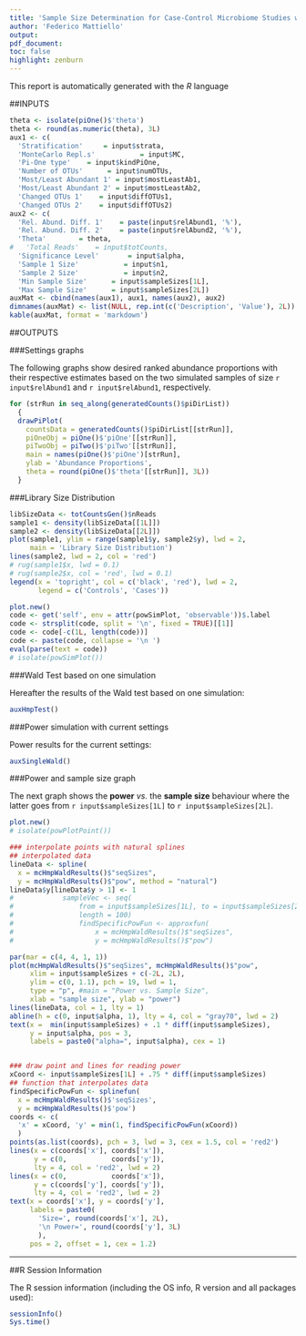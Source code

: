 ```yaml
---
title: 'Sample Size Determination for Case-Control Microbiome Studies with Shiny'
author: 'Federico Mattiello'
output:
pdf_document:
toc: false
highlight: zenburn
---
```




This report is automatically generated with the _R_ language 


##INPUTS

```r
theta <- isolate(piOne()$'theta')
theta <- round(as.numeric(theta), 3L)
aux1 <- c(
  'Stratification'     = input$strata, 
  'MonteCarlo Repl.s'           = input$MC, 
  'Pi-One type'    = input$kindPiOne, 
  'Number of OTUs'      = input$numOTUs, 
  'Most/Least Abundant 1' = input$mostLeastAb1, 
  'Most/Least Abundant 2' = input$mostLeastAb2, 
  'Changed OTUs 1'    = input$diffOTUs1, 
  'Changed OTUs 2'    = input$diffOTUs2)
aux2 <- c(
  'Rel. Abund. Diff. 1'    = paste(input$relAbund1, '%'), 
  'Rel. Abund. Diff. 2'    = paste(input$relAbund2, '%'), 
  'Theta'        = theta, 
#   'Total Reads'    = input$totCounts, 
  'Significance Level'       = input$alpha,
  'Sample 1 Size'           = input$n1, 
  'Sample 2 Size'           = input$n2, 
  'Min Sample Size'      = input$sampleSizes[1L], 
  'Max Sample Size'      = input$sampleSizes[2L])
auxMat <- cbind(names(aux1), aux1, names(aux2), aux2)
dimnames(auxMat) <- list(NULL, rep.int(c('Description', 'Value'), 2L))
kable(auxMat, format = 'markdown')
```



##OUTPUTS


###Settings graphs  

The following graphs show desired ranked abundance proportions with their respective 
estimates based on the two simulated samples of size 
`r input$relAbund1` and `r input$relAbund1`, respectively. 

```r
for (strRun in seq_along(generatedCounts()$piDirList))
  {
  drawPiPlot(
    countsData = generatedCounts()$piDirList[[strRun]], 
    piOneObj = piOne()$'piOne'[[strRun]],
    piTwoObj = piTwo()$'piTwo'[[strRun]], 
    main = names(piOne()$'piOne')[strRun], 
    ylab = 'Abundance Proportions', 
    theta = round(piOne()$'theta'[[strRun]], 3L))
  }
```

###Library Size Distribution
```r
libSizeData <- totCountsGen()$nReads
sample1 <- density(libSizeData[[1L]])
sample2 <- density(libSizeData[[2L]])
plot(sample1, ylim = range(sample1$y, sample2$y), lwd = 2, 
     main = 'Library Size Distribution')
lines(sample2, lwd = 2, col = 'red')
# rug(sample1$x, lwd = 0.1)
# rug(sample2$x, col = 'red', lwd = 0.1)
legend(x = 'topright', col = c('black', 'red'), lwd = 2, 
       legend = c('Controls', 'Cases'))
```  


```r
plot.new()
code <- get('self', env = attr(powSimPlot, 'observable'))$.label
code <- strsplit(code, split = '\n', fixed = TRUE)[[1]]
code <- code[-c(1L, length(code))]
code <- paste(code, collapse = '\n ')
eval(parse(text = code))
# isolate(powSimPlot())
```



###Wald Test based on one simulation  

Hereafter the results of the Wald test based on one simulation:  
```r
auxHmpTest()
```  


###Power simulation with current settings  

Power results for the current settings:
```r
auxSingleWald()
```


###Power and sample size graph  

The next graph shows the **power** _vs._ the **sample size** behaviour where the latter 
goes from `r input$sampleSizes[1L]` to `r input$sampleSizes[2L]`.

```r
plot.new()
# isolate(powPlotPoint())

### interpolate points with natural splines
## interpolated data
lineData <- spline(
  x = mcHmpWaldResults()$"seqSizes", 
  y = mcHmpWaldResults()$"pow", method = "natural")
lineData$y[lineData$y > 1] <- 1
#            sampleVec <- seq(
#                from = input$sampleSizes[1L], to = input$sampleSizes[2L],
#                length = 100)
#                findSpecificPowFun <- approxfun(
#                    x = mcHmpWaldResults()$"seqSizes", 
#                    y = mcHmpWaldResults()$"pow")

par(mar = c(4, 4, 1, 1))
plot(mcHmpWaldResults()$"seqSizes", mcHmpWaldResults()$"pow", 
     xlim = input$sampleSizes + c(-2L, 2L), 
     ylim = c(0, 1.1), pch = 19, lwd = 1,
     type = "p", #main = "Power vs. Sample Size",
     xlab = "sample size", ylab = "power")
lines(lineData, col = 1, lty = 1)
abline(h = c(0, input$alpha, 1), lty = 4, col = "gray70", lwd = 2)
text(x =  min(input$sampleSizes) + .1 * diff(input$sampleSizes), 
     y = input$alpha, pos = 3, 
     labels = paste0("alpha=", input$alpha), cex = 1)


### draw point and lines for reading power
xCoord <- input$sampleSizes[1L] + .75 * diff(input$sampleSizes)
## function that interpolates data
findSpecificPowFun <- splinefun(
  x = mcHmpWaldResults()$'seqSizes', 
  y = mcHmpWaldResults()$'pow')
coords <- c(
  'x' = xCoord, 'y' = min(1, findSpecificPowFun(xCoord))
  )
points(as.list(coords), pch = 3, lwd = 3, cex = 1.5, col = 'red2')
lines(x = c(coords['x'], coords['x']), 
      y = c(0,           coords['y']), 
      lty = 4, col = 'red2', lwd = 2)
lines(x = c(0,           coords['x']), 
      y = c(coords['y'], coords['y']), 
      lty = 4, col = 'red2', lwd = 2)
text(x = coords['x'], y = coords['y'], 
     labels = paste0(
       'Size=', round(coords['x'], 2L),
       '\n Power=', round(coords['y'], 3L)
       ), 
     pos = 2, offset = 1, cex = 1.2)
```


---------------------------------------------------------------------------  


##R Session Information  

The R session information (including the OS info, R version and all 
packages used):

```r
sessionInfo()
Sys.time()
```

